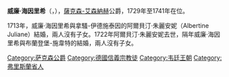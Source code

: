 {{Multiple issues|
{{Expand language|1=en|time=2021-02-07T13:27:39+00:00}}
{{Unreferenced|time=2021-02-07T13:27:39+00:00}}
}}
{{Infobox noble
| name        = 威廉·海因里希
| image       = William Heinrich, duke of Saxe-Eisenach.jpg
| succession  = 薩克森-艾森納赫公爵
| reign       = 1729年 — 1741年
| predecessor = [[約翰·威廉_(薩克森-艾森納赫)|約翰·威廉]]
| successor   = [[恩斯特·奧古斯特一世_(薩克森-魏瑪-艾森納赫)|恩斯特·奧古斯特一世]]
| birth_date  = {{Birth date|1691|11|10|df=y}}
| birth_place = {{le|奧蘭治伍德|Oranjewoud}}
| death_date  = {{Death date and age|1741|7|26|1691|11|10|df=y}}
| death_place = [[艾森納赫|艾森納赫]]
| noble family= [[韋廷王朝|韋廷王朝]]
| father      = [[約翰·威廉_(薩克森-艾森納赫)|薩克森-艾森納赫公爵約翰·威廉]]
| mother      = [[拿騷-迪茨的阿瑪莉埃|拿騷-迪茨的阿瑪莉埃]]
| religion    = [[信義宗|信義宗]]
}}
'''威廉·海因里希'''（{{lang-de|Wilhelm Heinrich}}，{{bd|1691年|11月10日|1741年|7月26日}}），[[薩克森-艾森納赫|薩克森-艾森納赫]]公爵，1729年至1741年在位。

1713年，威廉·海因里希與拿騷-伊德施泰因的阿爾貝汀·朱麗安妮（Albertine Juliane）結婚，兩人沒有子女。1722年阿爾貝汀·朱麗安妮去世，隔年威廉·海因里希與布蘭登堡-施韋特的{{le|安娜·索菲·夏洛特|Anna Sophie Charlotte of Brandenburg-Schwedt}}結婚，兩人沒有子女。

[[Category:萨克森公爵|Category:萨克森公爵]]
[[Category:德國信義宗教徒|Category:德國信義宗教徒]]
[[Category:韦廷王朝|Category:韦廷王朝]]
[[Category:弗里斯蘭省人|Category:弗里斯蘭省人]]